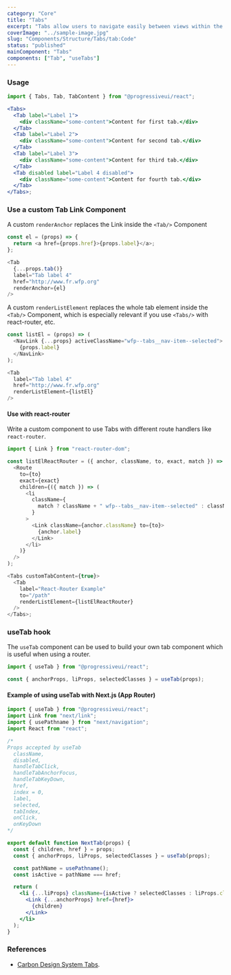 ```yaml
---
category: "Core"
title: "Tabs"
excerpt: "Tabs allow users to navigate easily between views within the same context."
coverImage: "../sample-image.jpg"
slug: "Components/Structure/Tabs/tab:Code"
status: "published"
mainComponent: "Tabs"
components: ["Tab", "useTabs"]
---
```


### Usage

```jsx live
import { Tabs, Tab, TabContent } from "@progressiveui/react";

<Tabs>
  <Tab label="Label 1">
    <div className="some-content">Content for first tab.</div>
  </Tab>
  <Tab label="Label 2">
    <div className="some-content">Content for second tab.</div>
  </Tab>
  <Tab label="Label 3">
    <div className="some-content">Content for third tab.</div>
  </Tab>
  <Tab disabled label="Label 4 disabled">
    <div className="some-content">Content for fourth tab.</div>
  </Tab>
</Tabs>;
```

### Use a custom Tab Link Component

A custom `renderAnchor` replaces the Link inside the `<Tab/>` Component

```js
const el = (props) => {
  return <a href={props.href}>{props.label}</a>;
};
```

```js
<Tab
  {...props.tab()}
  label="Tab label 4"
  href="http://www.fr.wfp.org"
  renderAnchor={el}
/>
```

A custom `renderListElement` replaces the whole tab element inside the `<Tab/>` Component, which is especially relevant if you use `<Tabs/>` with react-router, etc.

```js
const listEl = (props) => (
  <NavLink {...props} activeClassName="wfp--tabs__nav-item--selected">
    {props.label}
  </NavLink>
);
```

```js
<Tab
  label="Tab label 4"
  href="http://www.fr.wfp.org"
  renderListElement={listEl}
/>
```

#### Use with react-router

Write a custom component to use Tabs with different route handlers like `react-router`.

```js
import { Link } from "react-router-dom";

const listElReactRouter = ({ anchor, className, to, exact, match }) => (
  <Route
    to={to}
    exact={exact}
    children={({ match }) => (
      <li
        className={
          match ? className + " wfp--tabs__nav-item--selected" : className
        }
      >
        <Link className={anchor.className} to={to}>
          {anchor.label}
        </Link>
      </li>
    )}
  />
);

<Tabs customTabContent={true}>
  <Tab
    label="React-Router Example"
    to="/path"
    renderListElement={listElReactRouter}
  />
</Tabs>;
```

### useTab hook

The `useTab` component can be used to build your own tab component which is useful when using a router.

```jsx
import { useTab } from "@progressiveui/react";

const { anchorProps, liProps, selectedClasses } = useTab(props);
```

#### Example of using useTab with Next.js (App Router)

```jsx
import { useTab } from "@progressiveui/react";
import Link from "next/link";
import { usePathname } from "next/navigation";
import React from "react";

/* 
Props accepted by useTab
  className,
  disabled,
  handleTabClick,
  handleTabAnchorFocus,
  handleTabKeyDown,
  href,
  index = 0,
  label,
  selected,
  tabIndex,
  onClick,
  onKeyDown
*/

export default function NextTab(props) {
  const { children, href } = props;
  const { anchorProps, liProps, selectedClasses } = useTab(props);

  const pathName = usePathname();
  const isActive = pathName === href;

  return (
    <li {...liProps} className={isActive ? selectedClasses : liProps.className}>
      <Link {...anchorProps} href={href}>
        {children}
      </Link>
    </li>
  );
}
```

### References

- [Carbon Design System Tabs](https://www.carbondesignsystem.com/components/tabs/usage/).

